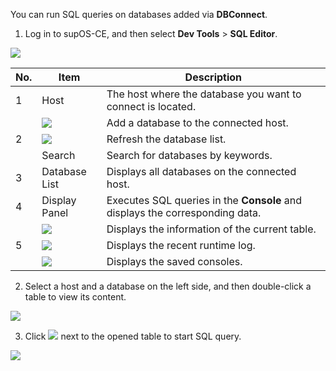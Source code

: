 You can run SQL queries on databases added via **DBConnect**.

1. Log in to supOS-CE, and then select **Dev Tools** > **SQL Editor**.

<img src="http://communityimage2.oss-cn-hangzhou.aliyuncs.com/121.png" />

<table>
  <thead>
    <tr>
      <th>No.</th>
      <th>Item</th>
      <th>Description</th>
    </tr>
  </thead>
  <tbody>
    <tr>
      <td>1</td>
      <td>Host</td>
      <td>The host where the database you want to connect is located.</td>
    </tr>
    <tr>
      <td rowspan="3">2</td>
      <td><img src="http://communityimage2.oss-cn-hangzhou.aliyuncs.com/122.png" /></td>
      <td>Add a database to the connected host.</td>
    </tr>
    <tr>
      <td><img src="http://communityimage2.oss-cn-hangzhou.aliyuncs.com/123.png" /></td>
      <td>Refresh the database list.</td>
    </tr>
    <tr>
      <td>Search</td>
      <td>Search for databases by keywords.</td>
    </tr>
    <tr>
      <td>3</td>
      <td>Database List</td>
      <td>Displays all databases on the connected host.</td>
    </tr>
    <tr>
      <td>4</td>
      <td>Display Panel</td>
      <td>Executes SQL queries in the <strong>Console</strong> and displays the corresponding data.</td>
    </tr>
    <tr>
      <td rowspan="3">5</td>
      <td><img src="http://communityimage2.oss-cn-hangzhou.aliyuncs.com/124.png" /></td>
      <td>Displays the information of the current table.</td>
    </tr>
    <tr>
      <td><img src="http://communityimage2.oss-cn-hangzhou.aliyuncs.com/125.png" /></td>
      <td>Displays the recent runtime log.</td>
    </tr>
    <tr>
      <td><img src="http://communityimage2.oss-cn-hangzhou.aliyuncs.com/126.png" /></td>
      <td>Displays the saved consoles.</td>
    </tr>
  </tbody>
</table>


2. Select a host and a database on the left side, and then double-click a table to view its content.

<img src="http://communityimage2.oss-cn-hangzhou.aliyuncs.com/74.png" />

3. Click <img src="http://communityimage2.oss-cn-hangzhou.aliyuncs.com/75.png" /> next to the opened table to start SQL query.

<img src="http://communityimage2.oss-cn-hangzhou.aliyuncs.com/76.png" />
